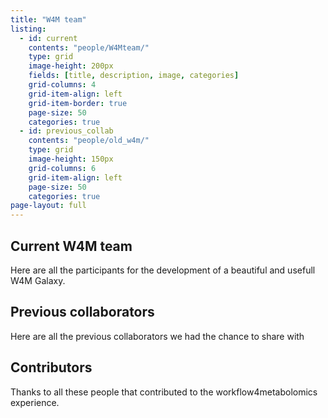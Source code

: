 ---
title: "W4M team"
listing:
  - id: current
    contents: "people/W4Mteam/"
    type: grid
    image-height: 200px
    fields: [title, description, image, categories]
    grid-columns: 4
    grid-item-align: left
    grid-item-border: true
    page-size: 50
    categories: true
  - id: previous_collab
    contents: "people/old_w4m/"
    type: grid
    image-height: 150px
    grid-columns: 6
    grid-item-align: left
    page-size: 50
    categories: true
page-layout: full
---


## Current W4M team 

Here are all the participants for the development of a beautiful and usefull W4M Galaxy.

:::{#current}
:::

## Previous collaborators

Here are all the previous collaborators we had the chance to share with

:::{#previous_collab}
:::

## Contributors

Thanks to all these people that contributed to the workflow4metabolomics experience.

